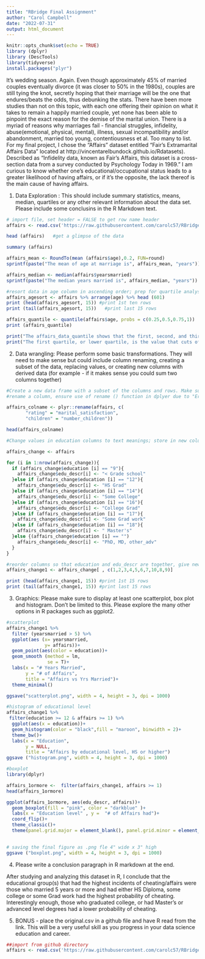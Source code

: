 ---
title: "RBridge Final Assignment"
author: "Carol Campbell"
date: "2022-07-31"
output: html_document
---

```{r setup, include=FALSE}
knitr::opts_chunk$set(echo = TRUE)
library (dplyr)
library (DescTools)
library(tidyverse)
install.packages("plyr")

```

It's wedding season. Again. Even though approximately 45% of married couples eventually divorce (it was closer to 50% in the 1980s), couples are still tying the knot, secretly hoping that their marriage will be the one that endures/beats the odds, thus debunking the stats. There have been more studies than not on this topic, with each one offering their opinion on what it takes to remain a happily married couple, yet none has been able to pinpoint the exact reason for the demise of the marital union. There is a myriad of reasons why marriages fail - financial struggles, infidelity, abuse(emotional, physical, mental), illness, sexual incompatibility and/or abandonment, married too young, contentiousness et al. Too many to list. 
For my final project, I chose the "Affairs" dataset entitled "Fair's Extramarital Affairs Data" located at
http://vincentarelbundock.github.io/Rdatasets).  Described as “Infidelity data, known as Fair's Affairs, this dataset is a cross-section data from a survey conducted by Psychology Today in 1969.” I am curious to know whether one’s educational/occupational status leads to a greater likelihood of having affairs, or if it’s the opposite, the lack thereof is the main cause of having affairs.  




1. Data Exploration : This should include summary statistics, means, median, quartiles or any other relevant information about the data set. Please include some conclusins in the R Markdown text.

```{r}

# import file, set header = FALSE to get row name header
affairs <- read.csv('https://raw.githubusercontent.com/carolc57/RBridgeFinal/main/Affairs.csv', header = TRUE, sep = ",") 

head (affairs)   #get a glimpse of the data

summary (affairs)

affairs_mean <- RoundTo(mean (affairs$age),0.2, FUN=round)
sprintf(paste("The mean of age at marriage is", affairs_mean, "years"))

affairs_median <- median(affairs$yearsmarried)
sprintf(paste("The median years married is", affairs_median, "years"))

#resort data in age column in ascending order; prep for quartile analysis
affairs_agesort <- affairs %>% arrange(age) %>% head (601)
print (head(affairs_agesort, 15)) #print 1st ten rows 
print (tail(affairs_agesort, 15))   #print last 15 rows

affairs_quantile <- quantile(affairs$age, probs = c(0.25,0.5,0.75,1)) 
print (affairs_quantile)

print("The affairs_data_quantile shows that the first, second, and third quartiles are 27, 32 and 37 respectively")
print("The first quartile, or lower quartile, is the value that cuts off the first 25% of the data when it is sorted in ascending order. The second quartile, or median, is the value that cuts off the first 50%. The third quartile, or upper quartile, is the value that cuts off the first 75%.")

```

2. Data wrangling: Please perform some basic transformations. They will need to make sense but could include column renaming, creating a subset of the data, replacing values, or creating new columns with derived data (for example - if it makes sense you could sum two columns together)


```{r}
#Create a new data frame with a subset of the columns and rows. Make sure to name it
#rename a column, ensure use of rename () function in dplyer due to "Error in `chr_as_locations()`:"

affairs_colname <- plyr::rename(affairs, c(
       "rating" = "marital_satisfaction",
       "children" = "number_children"))

head(affairs_colname)

```



```{r}
#Change values in education columns to text meanings; store in new column

affairs_change <- affairs

for (i in 1:nrow(affairs_change)){
  if (affairs_change$education [i] == "9"){
    affairs_change$edu_descr[i] <- "< Grade school"
  }else if (affairs_change$education [i] == "12"){
    affairs_change$edu_descr[i] <- "HS Grad"
  }else if (affairs_change$education [i] == "14"){
    affairs_change$edu_descr[i] <- "Some College"
  }else if (affairs_change$education [i] == "16"){
    affairs_change$edu_descr[i] <- "College Grad"
  }else if (affairs_change$education [i] == "17"){
    affairs_change$edu_descr[i] <- "Some Grad work"
  }else if (affairs_change$education [i] == "18"){
    affairs_change$edu_descr[i] <- " Master's"
  }else {(affairs_change$education [i] == "")
    affairs_change$edu_descr[i] <- "PhD, MD, other_adv"
  }  
}

#reorder columns so that education and edu_descr are together, give new name
affairs_change1 <- affairs_change[ , c(1,2,3,4,5,6,7,10,8,9)]

print (head(affairs_change1, 15)) #print 1st 15 rows
print (tail(affairs_change1, 15)) #print last 15 rows 

```

3. Graphics: Please make sure to display at least one scatterplot, box plot and histogram. Don't be limited to this. Please explore the many other options in R packages such as ggplot2. 

```{r}
#scatterplot
affairs_change1 %>%
  filter (yearsmarried > 5) %>%
  ggplot(aes (x= yearsmarried,
              y= affairs))+
  geom_point(aes(color = education))+
  geom_smooth (method = lm,
               se = T)+
  labs(x = "# Years Married",
       y = "# of Affairs",
       title = "Affairs vs Yrs Married")+
  theme_minimal()

ggsave("scatterplot.png", width = 4, height = 3, dpi = 1000)


```


```{r}
#histogram of educational level
affairs_change1 %>%
 filter(education >= 12 & affairs >= 1) %>%
  ggplot(aes(x = education))+
  geom_histogram(color = "black",fill = "maroon", binwidth = 2)+
  theme_bw()+
  labs(x = "Education",
       y = NULL,
       title = "Affairs by educational level, HS or higher")
ggsave ("histogram.png", width = 4, height = 3, dpi = 1000)
```

```{r}
#boxplot
library(dplyr)

affairs_1ormore <-  filter(affairs_change1, affairs >= 1)
head(affairs_1ormore)

ggplot(affairs_1ormore, aes(edu_descr, affairs))+
  geom_boxplot(fill = "pink", color = "darkblue" )+
  labs(x = "Education level" , y =  "# of Affairs had")+
  coord_flip()+
  theme_classic()+
  theme(panel.grid.major = element_blank(), panel.grid.minor = element_blank())
  

# saving the final figure as .png fle 4" wide x 3" high
ggsave ("boxplot.png", width = 4, height = 3, dpi = 1000)
```


4. Please write a conclusion paragraph in R markdown at the end.

After studying and analyzing this dataset in R, I conclude that the educational group(s) that had the highest incidents of cheating/affairs were those who married 5 years or more and had either HS Diploma, some college or some Grad work had the highest probability of cheating. Interestingly enough, those who graduated college, or had Master's or advanced level degrees had a lower probability of cheating.  



5. BONUS - place the original.csv in a github file and have R read from the link. This will be a very useful skill as you progress in your data science education and career. 

```{r}
##import from github directory
affairs <- read.csv('https://raw.githubusercontent.com/carolc57/RBridgeFinal/main/Affairs.csv', header = TRUE, sep = ",")
```

